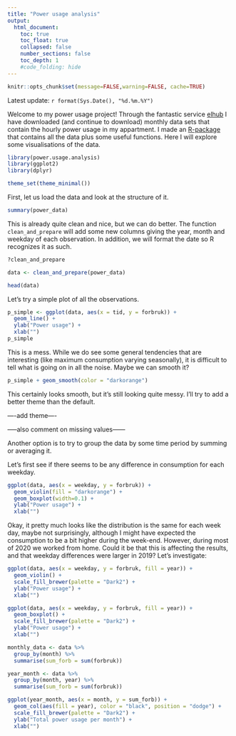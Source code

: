 ```yaml
---
title: "Power usage analysis"
output:
  html_document:
    toc: true
    toc_float: true
    collapsed: false
    number_sections: false
    toc_depth: 1
    #code_folding: hide
---
```


```r
knitr::opts_chunk$set(message=FALSE,warning=FALSE, cache=TRUE)
```
Latest update: `r format(Sys.Date(), "%d.%m.%Y")`

Welcome to my power usage project! Through the fantastic service [elhub](https://www.elhub.no/) I have downloaded (and continue to download) monthly data sets that contain the hourly power usage in my appartment. I made an [R-package](https://github.com/emmaSkarstein/power.usage.analysis) that contains all the data plus some useful functions. Here I will explore some visualisations of the data.


```r
library(power.usage.analysis)
library(ggplot2)
library(dplyr)
```

```r
theme_set(theme_minimal())
```


First, let us load the data and look at the structure of it.

```r
summary(power_data)
```

This is already quite clean and nice, but we can do better. The function `clean_and_prepare` will add some new columns giving the year, month and weekday of each observation. In addition, we will format the date so R recognizes it as such.

```r
?clean_and_prepare
```

```r
data <- clean_and_prepare(power_data)
```

```r
head(data)
```

Let's try a simple plot of all the observations.
```r
p_simple <- ggplot(data, aes(x = tid, y = forbruk)) + 
  geom_line() +
  ylab("Power usage") +
  xlab("")
p_simple
```

This is a mess. While we do see some general tendencies that are interesting (like maximum consumption varying seasonally), it is difficult to tell what is going on in all the noise. Maybe we can smooth it?

```r
p_simple + geom_smooth(color = "darkorange")
```

This certainly looks smooth, but it's still looking quite messy. I'll try to add a better theme than the default.

----add theme----


-----also comment on missing values------


Another option is to try to group the data by some time period by summing or averaging it.

Let's first see if there seems to be any difference in consumption for each weekday. 
```r
ggplot(data, aes(x = weekday, y = forbruk)) +
  geom_violin(fill = "darkorange") +
  geom_boxplot(width=0.1) +
  ylab("Power usage") +
  xlab("")

```

Okay, it pretty much looks like the distribution is the same for each week day, maybe not surprisingly, although I might have expected the consumption to be a bit higher during the week-end. However, during most of 2020 we worked from home. Could it be that this is affecting the results, and that weekday differences were larger in 2019? Let's investigate:

```r
ggplot(data, aes(x = weekday, y = forbruk, fill = year)) +
  geom_violin() +
  scale_fill_brewer(palette = "Dark2") +
  ylab("Power usage") +
  xlab("")

ggplot(data, aes(x = weekday, y = forbruk, fill = year)) +
  geom_boxplot() +
  scale_fill_brewer(palette = "Dark2") +
  ylab("Power usage") +
  xlab("")
```


```r
monthly_data <- data %>%
  group_by(month) %>%
  summarise(sum_forb = sum(forbruk))

year_month <- data %>%
  group_by(month, year) %>%
  summarise(sum_forb = sum(forbruk))
```


```r
ggplot(year_month, aes(x = month, y = sum_forb)) +
  geom_col(aes(fill = year), color = "black", position = "dodge") +
  scale_fill_brewer(palette = "Dark2") +
  ylab("Total power usage per month") +
  xlab("")
```

